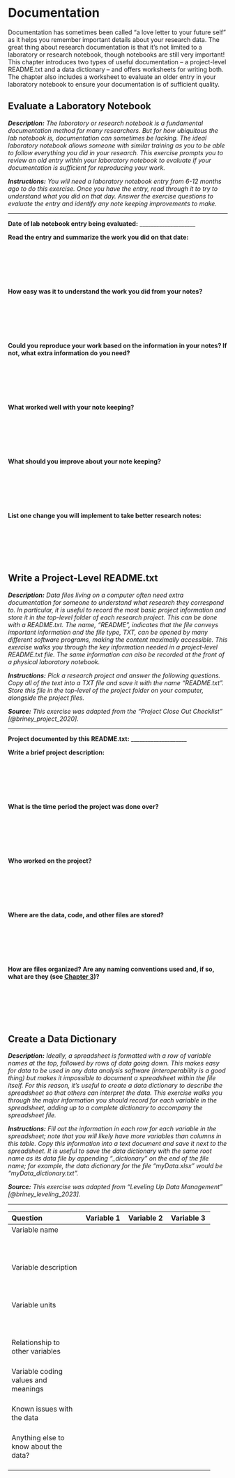# Documentation

Documentation has sometimes been called “a love letter to your future self” as it helps you remember important details about your research data. The great thing about research documentation is that it’s not limited to a laboratory or research notebook, though notebooks are still very important! This chapter introduces two types of useful documentation – a project-level README.txt and a data dictionary – and offers worksheets for writing both. The chapter also includes a worksheet to evaluate an older entry in your laboratory notebook to ensure your documentation is of sufficient quality.

## Evaluate a Laboratory Notebook {#lab-notebook}

***Description:*** *The laboratory or research notebook is a fundamental documentation method for many researchers. But for how ubiquitous the lab notebook is, documentation can sometimes be lacking. The ideal laboratory notebook allows someone with similar training as you to be able to follow everything you did in your research. This exercise prompts you to review an old entry within your laboratory notebook to evaluate if your documentation is sufficient for reproducing your work.*

***Instructions:*** *You will need a laboratory notebook entry from 6-12 months ago to do this exercise. Once you have the entry, read through it to try to understand what you did on that day. Answer the exercise questions to evaluate the entry and identify any note keeping improvements to make.*

---

**Date of lab notebook entry being evaluated:** \_\_\_\_\_\_\_\_\_\_\_\_\_\_\_\_\_\_\_\_

**Read the entry and summarize the work you did on that date:**

&nbsp;

&nbsp;

&nbsp;

**How easy was it to understand the work you did from your notes?**

&nbsp;

&nbsp;

&nbsp;

**Could you reproduce your work based on the information in your notes? If not, what extra information do you need?**

&nbsp;

&nbsp;

&nbsp;

**What worked well with your note keeping?**

&nbsp;

&nbsp;

&nbsp;

**What should you improve about your note keeping?**

&nbsp;

&nbsp;

&nbsp;

**List one change you will implement to take better research notes:**

&nbsp;

&nbsp;

&nbsp;

## Write a Project-Level README.txt {#readme-txt}

***Description:*** *Data files living on a computer often need extra documentation for someone to understand what research they correspond to. In particular, it is useful to record the most basic project information and store it in the top-level folder of each research project. This can be done with a README.txt. The name, "README", indicates that the file conveys important information and the file type, TXT, can be opened by many different software programs, making the content maximally accessible. This exercise walks you through the key information needed in a project-level README.txt file. The same information can also be recorded at the front of a physical laboratory notebook.*

***Instructions:*** *Pick a research project and answer the following questions. Copy all of the text into a TXT file and save it with the name “README.txt”. Store this file in the top-level of the project folder on your computer, alongside the project files.*

***Source:*** *This exercise was adapted from the "Project Close Out Checklist" [@briney_project_2020].*

---

**Project documented by this README.txt:** \_\_\_\_\_\_\_\_\_\_\_\_\_\_\_\_\_\_\_\_

**Write a brief project description:**

&nbsp;

&nbsp;

&nbsp;

**What is the time period the project was done over?**

&nbsp;

&nbsp;

&nbsp;

**Who worked on the project?**

&nbsp;

&nbsp;

&nbsp;

**Where are the data, code, and other files are stored?**

&nbsp;

&nbsp;

&nbsp;

**How are files organized? Are any naming conventions used and, if so, what are they (see [Chapter 3](#file-organization-and-naming))?**

&nbsp;

&nbsp;

&nbsp;

## Create a Data Dictionary {#data-dictionary}

***Description:*** *Ideally, a spreadsheet is formatted with a row of variable names at the top, followed by rows of data going down. This makes easy for data to be used in any data analysis software (interoperability is a good thing) but makes it impossible to document a spreadsheet within the file itself. For this reason, it’s useful to create a data dictionary to describe the spreadsheet so that others can interpret the data. This exercise walks you through the major information you should record for each variable in the spreadsheet, adding up to a complete dictionary to accompany the spreadsheet file.*

***Instructions:*** *Fill out the information in each row for each variable in the spreadsheet; note that you will likely have more variables than columns in this table. Copy this information into a text document and save it next to the spreadsheet. It is useful to save the data dictionary with the same root name as its data file by appending "\_dictionary” on the end of the file name; for example, the data dictionary for the file “myData.xlsx” would be “myData\_dictionary.txt”.*

***Source:*** *This exercise was adapted from "Leveling Up Data Management" [@briney_leveling_2023].*

---

------------------------------------------------------------------
Question                Variable 1    Variable 2    Variable 3
--------------------    ------------  ------------  ------------
Variable name           &nbsp;        &nbsp;        &nbsp;
&nbsp;&nbsp;&nbsp;
&nbsp;&nbsp;&nbsp;
&nbsp;&nbsp;&nbsp;
&nbsp;&nbsp;&nbsp;
&nbsp;&nbsp;&nbsp;
&nbsp;&nbsp;&nbsp;
&nbsp;&nbsp;&nbsp;
&nbsp;&nbsp;&nbsp;
&nbsp;&nbsp;&nbsp;
&nbsp;&nbsp;&nbsp;
&nbsp;&nbsp;&nbsp;
&nbsp;&nbsp;&nbsp;
&nbsp;&nbsp;&nbsp;
&nbsp;&nbsp;&nbsp;
&nbsp;&nbsp;&nbsp;
&nbsp;&nbsp;&nbsp;
&nbsp;&nbsp;&nbsp;
&nbsp;&nbsp;&nbsp;
&nbsp;&nbsp;&nbsp;
&nbsp;&nbsp;&nbsp;
&nbsp;&nbsp;&nbsp;
&nbsp;&nbsp;&nbsp;
&nbsp;&nbsp;&nbsp;
&nbsp;&nbsp;&nbsp;
&nbsp;&nbsp;&nbsp;
&nbsp;&nbsp;&nbsp;

Variable description    &nbsp;        &nbsp;        &nbsp;
&nbsp;&nbsp;&nbsp;
&nbsp;&nbsp;&nbsp;
&nbsp;&nbsp;&nbsp;
&nbsp;&nbsp;&nbsp;
&nbsp;&nbsp;&nbsp;
&nbsp;&nbsp;&nbsp;
&nbsp;&nbsp;&nbsp;
&nbsp;&nbsp;&nbsp;
&nbsp;&nbsp;&nbsp;
&nbsp;&nbsp;&nbsp;
&nbsp;&nbsp;&nbsp;
&nbsp;&nbsp;&nbsp;
&nbsp;&nbsp;&nbsp;
&nbsp;&nbsp;&nbsp;
&nbsp;&nbsp;&nbsp;
&nbsp;&nbsp;&nbsp;
&nbsp;&nbsp;&nbsp;
&nbsp;&nbsp;&nbsp;
&nbsp;&nbsp;&nbsp;
&nbsp;&nbsp;&nbsp;
&nbsp;&nbsp;&nbsp;
&nbsp;&nbsp;&nbsp;
&nbsp;&nbsp;&nbsp;
&nbsp;&nbsp;&nbsp;

Variable units          &nbsp;        &nbsp;        &nbsp;
&nbsp;&nbsp;&nbsp;
&nbsp;&nbsp;&nbsp;
&nbsp;&nbsp;&nbsp;
&nbsp;&nbsp;&nbsp;
&nbsp;&nbsp;&nbsp;
&nbsp;&nbsp;&nbsp;
&nbsp;&nbsp;&nbsp;
&nbsp;&nbsp;&nbsp;
&nbsp;&nbsp;&nbsp;
&nbsp;&nbsp;&nbsp;
&nbsp;&nbsp;&nbsp;
&nbsp;&nbsp;&nbsp;
&nbsp;&nbsp;&nbsp;
&nbsp;&nbsp;&nbsp;
&nbsp;&nbsp;&nbsp;
&nbsp;&nbsp;&nbsp;
&nbsp;&nbsp;&nbsp;
&nbsp;&nbsp;&nbsp;
&nbsp;&nbsp;&nbsp;
&nbsp;&nbsp;&nbsp;
&nbsp;&nbsp;&nbsp;
&nbsp;&nbsp;&nbsp;
&nbsp;&nbsp;&nbsp;
&nbsp;&nbsp;&nbsp;
&nbsp;&nbsp;&nbsp;
&nbsp;&nbsp;&nbsp;

Relationship to         &nbsp;        &nbsp;        &nbsp;
other variables
&nbsp;&nbsp;&nbsp;
&nbsp;&nbsp;&nbsp;
&nbsp;&nbsp;&nbsp;
&nbsp;&nbsp;&nbsp;
&nbsp;&nbsp;&nbsp;
&nbsp;&nbsp;&nbsp;
&nbsp;&nbsp;&nbsp;
&nbsp;&nbsp;&nbsp;
&nbsp;&nbsp;&nbsp;
&nbsp;&nbsp;&nbsp;
&nbsp;&nbsp;&nbsp;

Variable coding         &nbsp;        &nbsp;        &nbsp;
values and meanings
&nbsp;&nbsp;&nbsp;
&nbsp;&nbsp;&nbsp;
&nbsp;&nbsp;&nbsp;
&nbsp;&nbsp;&nbsp;
&nbsp;&nbsp;&nbsp;
&nbsp;&nbsp;&nbsp;
&nbsp;&nbsp;&nbsp;
&nbsp;&nbsp;&nbsp;
&nbsp;&nbsp;&nbsp;
&nbsp;&nbsp;&nbsp;
&nbsp;&nbsp;&nbsp;

Known issues with       &nbsp;        &nbsp;        &nbsp;
the data
&nbsp;&nbsp;&nbsp;
&nbsp;&nbsp;&nbsp;
&nbsp;&nbsp;&nbsp;
&nbsp;&nbsp;&nbsp;
&nbsp;&nbsp;&nbsp;
&nbsp;&nbsp;&nbsp;
&nbsp;&nbsp;&nbsp;
&nbsp;&nbsp;&nbsp;
&nbsp;&nbsp;&nbsp;
&nbsp;&nbsp;&nbsp;
&nbsp;&nbsp;&nbsp;
&nbsp;&nbsp;&nbsp;
&nbsp;&nbsp;&nbsp;
&nbsp;&nbsp;&nbsp;

Anything else to        &nbsp;        &nbsp;        &nbsp;
know about the data?
&nbsp;&nbsp;&nbsp;
&nbsp;&nbsp;&nbsp;
&nbsp;&nbsp;&nbsp;
&nbsp;&nbsp;&nbsp;
&nbsp;&nbsp;&nbsp;
&nbsp;&nbsp;&nbsp;
&nbsp;&nbsp;&nbsp;
&nbsp;&nbsp;&nbsp;
&nbsp;&nbsp;&nbsp;
&nbsp;&nbsp;&nbsp;
&nbsp;&nbsp;&nbsp;
--------------------    ------------  ------------  ------------